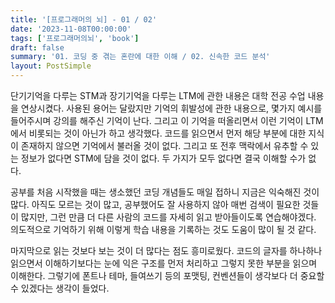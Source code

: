 ```yaml
---
title: '[프로그래머의 뇌] - 01 / 02'
date: '2023-11-08T00:00:00'
tags: ['프로그래머의뇌', 'book']
draft: false
summary: '01. 코딩 중 겪는 혼란에 대한 이해 / 02. 신속한 코드 분석'
layout: PostSimple
---
```


단기기억을 다루는 STM과 장기기억을 다루는 LTM에 관한 내용은 대학 전공 수업 내용을 연상시켰다.
사용된 용어는 달랐지만 기억의 휘발성에 관한 내용으로, 몇가지 예시를 들어주시며 강의를 해주신 기억이 난다.
그리고 이 기억을 떠올리면서 이런 기억이 LTM에서 비롯되는 것이 아닌가 하고 생각했다.
코드를 읽으면서 먼저 해당 부분에 대한 지식이 존재하지 않으면 기억에서 불러올 것이 없다.
그리고 또 전후 맥락에서 유추할 수 있는 정보가 없다면 STM에 담을 것이 없다.
두 가지가 모두 없다면 결국 이해할 수가 없다.

공부를 처음 시작했을 때는 생소했던 코딩 개념들도 매일 접하니 지금은 익숙해진 것이 많다.
아직도 모르는 것이 많고, 공부했어도 잘 사용하지 않아 매번 검색이 필요한 것들이 많지만, 그런 만큼 더 다른 사람의 코드를 자세히 읽고 받아들이도록 연습해야겠다.
의도적으로 기억하기 위해 이렇게 학습 내용을 기록하는 것도 도움이 많이 될 것 같다.

마지막으로 읽는 것보다 보는 것이 더 많다는 점도 흥미로웠다.
코드의 글자를 하나하나 읽으면서 이해하기보다는 눈에 익은 구조를 먼저 처리하고 그렇지 못한 부분을 읽으며 이해한다.
그렇기에 폰트나 테마, 들여쓰기 등의 포맷팅, 컨벤션들이 생각보다 더 중요할 수 있겠다는 생각이 들었다.
